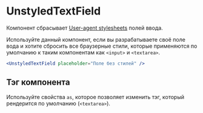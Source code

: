 <Overview>

# UnstyledTextField

Компонент сбрасывает [User-agent stylesheets](https://www.geeksforgeeks.org/what-is-a-user-agent-stylesheet/) полей ввода.

</Overview>

Используйте данный компонент, если вы разрабатываете своё поле вода и хотите сбросить все браузерные стили, которые
применяются по умолчанию к таким компонентам как `<input>` и `<textarea>`.

```jsx
<UnstyledTextField placeholder="Поле без стилей" />
```

## Тэг компонента

Используйте свойства `as`, которое позволяет изменить тэг, который рендерится по умолчанию (`<textarea>`).
